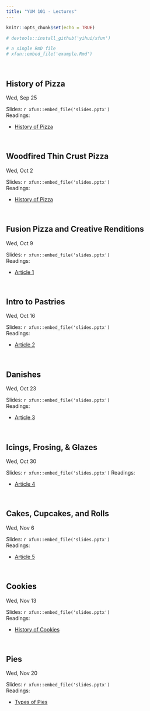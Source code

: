 ```yaml
---
title: "YUM 101 - Lectures"
---
```


```r
knitr::opts_chunk$set(echo = TRUE)
```

```r

# devtools::install_github('yihui/xfun')

# a single RmD file
# xfun::embed_file('example.Rmd')
```


<br>


## History of Pizza
Wed, Sep 25  

Slides: `r xfun::embed_file('slides.pptx')`  
Readings: 

* [History of Pizza](https://en.wikipedia.org/wiki/History_of_pizza)

<br>

## Woodfired Thin Crust Pizza
Wed, Oct 2  

Slides: `r xfun::embed_file('slides.pptx')`  
Readings: 

* [History of Pizza](https://en.wikipedia.org/wiki/History_of_pizza)  

<br>


## Fusion Pizza and Creative Renditions
Wed, Oct 9 

Slides: `r xfun::embed_file('slides.pptx')`  
Readings: 

* [Article 1](https://en.wikipedia.org/wiki/History_of_pizza)  
 
<br>


## Intro to Pastries
Wed, Oct 16

Slides: `r xfun::embed_file('slides.pptx')`  
Readings: 

* [Article 2](https://en.wikipedia.org/wiki/History_of_pizza)  
 
<br>


## Danishes
Wed, Oct 23


Slides: `r xfun::embed_file('slides.pptx')`  
Readings: 

* [Article 3](https://en.wikipedia.org/wiki/History_of_pizza)  
 
<br>

## Icings, Frosing, & Glazes
Wed, Oct 30


Slides: `r xfun::embed_file('slides.pptx')`
Readings: 

* [Article 4](https://en.wikipedia.org/wiki/History_of_pizza)  
 
 
<br>


## Cakes, Cupcakes, and Rolls
Wed,  Nov 6

Slides: `r xfun::embed_file('slides.pptx')`  
Readings: 

* [Article 5](https://en.wikipedia.org/wiki/History_of_pizza)  
 
 
<br>


## Cookies
Wed,  Nov 13

Slides: `r xfun::embed_file('slides.pptx')`  
Readings: 

* [History of Cookies](https://en.wikipedia.org/wiki/Cookie)  
 
 
<br>


## Pies
Wed, Nov 20 

Slides: `r xfun::embed_file('slides.pptx')`  
Readings: 

* [Types of Pies](https://en.wikipedia.org/wiki/List_of_pies,_tarts_and_flans)  
 

